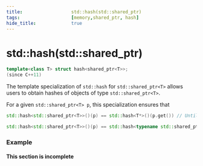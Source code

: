 ```yaml
---
title:                  std::hash(std::shared_ptr)
tags:                   [memory,shared_ptr, hash]
hide_title:             true
---
```


# std::hash(std::shared_ptr)

```cpp
template<class T> struct hash<shared_ptr<T>>;
(since C++11)
```
The template specialization of `std::hash` for `std::shared_ptr<T>` allows users to obtain hashes of objects of type `std::shared_ptr<T>`.

For a given `std::shared_ptr<T> p`, this specialization ensures that

```cpp
std::hash<std::shared_ptr<T>>()(p) == std::hash<T*>()(p.get()) // Until C++17

std::hash<std::shared_ptr<T>>()(p) == std::hash<typename std::shared_ptr<T>::element_type*>()(p.get()) // Since C++17
```

### Example

#### This section is incomplete